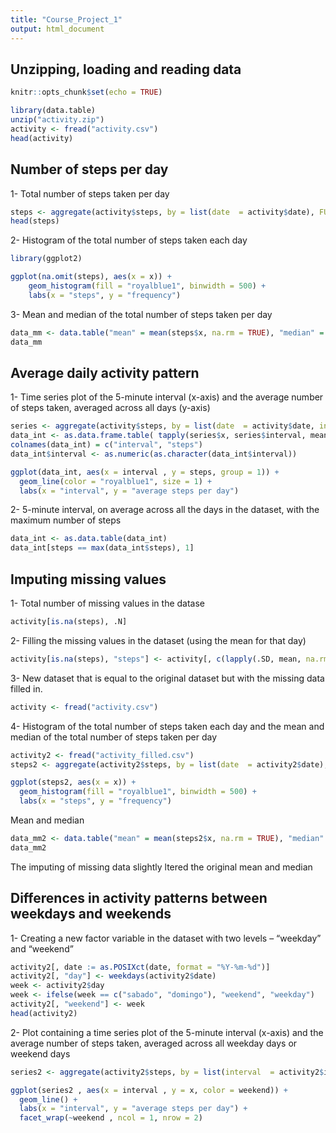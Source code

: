 ```yaml
---
title: "Course_Project_1"
output: html_document
---
```


## Unzipping, loading and reading data

```r
knitr::opts_chunk$set(echo = TRUE)
```

```r
library(data.table)
unzip("activity.zip")
activity <- fread("activity.csv")
head(activity)
```

## Number of steps per day

1- Total number of steps taken per day

```r
steps <- aggregate(activity$steps, by = list(date  = activity$date), FUN = sum)
head(steps)
```

2- Histogram of the total number of steps taken each day

```r
library(ggplot2)
```

```r
ggplot(na.omit(steps), aes(x = x)) +
    geom_histogram(fill = "royalblue1", binwidth = 500) +
    labs(x = "steps", y = "frequency")
```

3- Mean and median of the total number of steps taken per day

```r
data_mm <- data.table("mean" = mean(steps$x, na.rm = TRUE), "median" = median(steps$x,  na.rm = TRUE))
data_mm
```

## Average daily activity pattern

1- Time series plot of the 5-minute interval (x-axis) and the average number of steps taken, averaged across all days (y-axis)

```r
series <- aggregate(activity$steps, by = list(date  = activity$date, interval = activity$interval), FUN=  mean)
data_int <- as.data.frame.table( tapply(series$x, series$interval, mean, na.rm = TRUE))
colnames(data_int) = c("interval", "steps")
data_int$interval <- as.numeric(as.character(data_int$interval))

ggplot(data_int, aes(x = interval , y = steps, group = 1)) + 
  geom_line(color = "royalblue1", size = 1) + 
  labs(x = "interval", y = "average steps per day")
```

2- 5-minute interval, on average across all the days in the dataset, with the maximum number of steps

```r
data_int <- as.data.table(data_int)
data_int[steps == max(data_int$steps), 1]
```

## Imputing missing values

1- Total number of missing values in the datase

```r
activity[is.na(steps), .N]
```

2- Filling the missing values in the dataset (using the mean for that day)

```r
activity[is.na(steps), "steps"] <- activity[, c(lapply(.SD, mean, na.rm = TRUE)), .SDcols = c("steps")]
```

3- New dataset that is equal to the original dataset but with the missing data filled in.

```r
activity <- fread("activity.csv")
```

4- Histogram of the total number of steps taken each day and the mean and median of the total number of steps taken per day

```r
activity2 <- fread("activity_filled.csv")
steps2 <- aggregate(activity2$steps, by = list(date  = activity2$date), FUN = sum)

ggplot(steps2, aes(x = x)) + 
  geom_histogram(fill = "royalblue1", binwidth = 500) +
  labs(x = "steps", y = "frequency")
```

Mean and median

```r
data_mm2 <- data.table("mean" = mean(steps2$x, na.rm = TRUE), "median" = median(steps2$x,  na.rm = TRUE))
data_mm2
```

The imputing of missing data slightly ltered the original mean and median

## Differences in activity patterns between weekdays and weekends

1- Creating a new factor variable in the dataset with two levels – “weekday” and “weekend”

```r
activity2[, date := as.POSIXct(date, format = "%Y-%m-%d")]
activity2[, "day"] <- weekdays(activity2$date)
week <- activity2$day
week <- ifelse(week == c("sabado", "domingo"), "weekend", "weekday")
activity2[, "weekend"] <- week
head(activity2)
```

2- Plot containing a time series plot of the 5-minute interval (x-axis) and the average number of steps taken, averaged across all weekday days or weekend days

```r
series2 <- aggregate(activity2$steps, by = list(interval  = activity2$interval, weekend = activity2$weekend), FUN =  mean)

ggplot(series2 , aes(x = interval , y = x, color = weekend)) + 
  geom_line() + 
  labs(x = "interval", y = "average steps per day") + 
  facet_wrap(~weekend , ncol = 1, nrow = 2)
```

